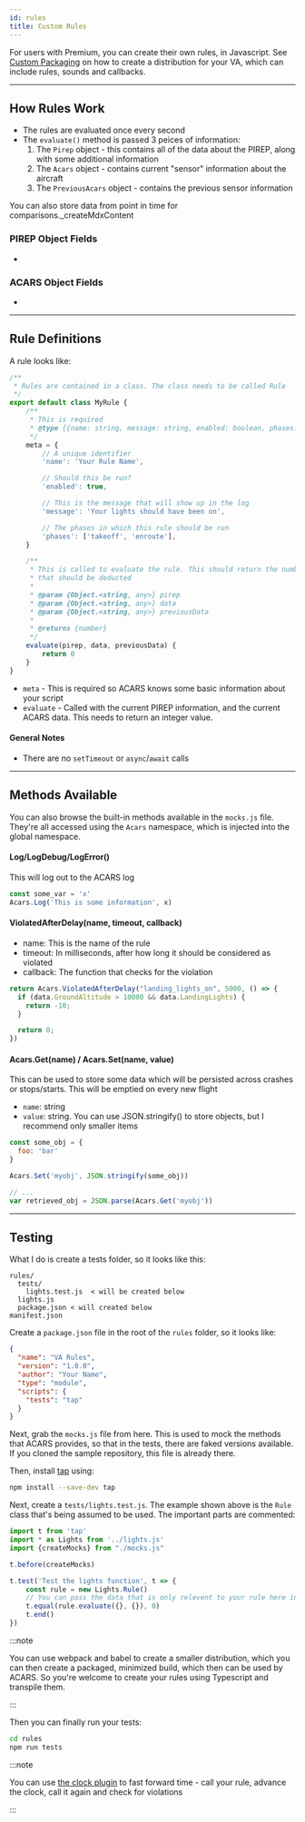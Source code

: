 ```yaml
---
id: rules
title: Custom Rules
---
```


For users with Premium, you can create their own rules, in Javascript. See [Custom Packaging](./packaging.mdx) on how to create a distribution for your VA, which can include rules, sounds and callbacks.

---

## How Rules Work

- The rules are evaluated once every second
- The `evaluate()` method is passed 3 peices of information:
  1. The `Pirep` object - this contains all of the data about the PIREP, along with some additional information
  1. The `Acars` object - contains current "sensor" information about the aircraft
  1. The `PreviousAcars` object - contains the previous sensor information

You can also store data from point in time for comparisons._createMdxContent

### PIREP Object Fields

-

### ACARS Object Fields

-
---

## Rule Definitions

A rule looks like:

```js title=rules/myrule.js
/**
 * Rules are contained in a class. The class needs to be called Rule
 */
export default class MyRule {
    /**
     * This is required
     * @type {{name: string, message: string, enabled: boolean, phases: string[]}}
     */
    meta = {
        // A unique identifier
        'name': 'Your Rule Name',

        // Should this be run?
        'enabled': true,

        // This is the message that will show up in the log
        'message': 'Your lights should have been on',

        // The phases in which this rule should be run
        'phases': ['takeoff', 'enroute'],
    }

    /**
     * This is called to evaluate the rule. This should return the number of points
     * that should be deducted
     *
     * @param {Object.<string, any>} pirep
     * @param {Object.<string, any>} data
     * @param {Object.<string, any>} previousData
     *
     * @returns {number}
     */
    evaluate(pirep, data, previousData) {
        return 0
    }
}
```

- `meta` - This is required so ACARS knows some basic information about your script
- `evaluate` - Called with the current PIREP information, and the current ACARS data. This needs to return an integer value.

#### General Notes

- There are no `setTimeout` or `async`/`await` calls

---

## Methods Available

You can also browse the built-in methods available in the `mocks.js` file. They're all accessed using the `Acars` namespace, which is injected into the global namespace.

#### Log/LogDebug/LogError()

This will log out to the ACARS log

```js
const some_var = 'x'
Acars.Log('This is some information', x)
```

#### ViolatedAfterDelay(name, timeout, callback)

- name: This is the name of the rule
- timeout: In milliseconds, after how long it should be considered as violated
- callback: The function that checks for the violation

```js
return Acars.ViolatedAfterDelay("landing_lights_on", 5000, () => {
  if (data.GroundAltitude > 10000 && data.LandingLights) {
    return -10;
  }

  return 0;
})
```

#### Acars.Get(name) / Acars.Set(name, value)

This can be used to store some data which will be persisted across crashes or stops/starts. This will be emptied on every new flight

- `name`: string
- `value`: string. You can use JSON.stringify() to store objects, but I recommend only smaller items

```js
const some_obj = {
  foo: 'bar'
}

Acars.Set('myobj', JSON.stringify(some_obj))

// ...
var retrieved_obj = JSON.parse(Acars.Get('myobj'))
```

---

## Testing

What I do is create a tests folder, so it looks like this:

```
rules/
  tests/
    lights.test.js  < will be created below
  lights.js
  package.json < will created below
manifest.json
```

Create a `package.json` file in the root of the `rules` folder, so it looks like:

```json
{
  "name": "VA Rules",
  "version": "1.0.0",
  "author": "Your Name",
  "type": "module",
  "scripts": {
    "tests": "tap"
  }
}
```

Next, grab the `mocks.js` file from here. This is used to mock the methods that ACARS provides, so that in the tests, there are faked versions available. If you cloned the sample repository, this file is already there.

Then, install [tap](https://node-tap.org) using:

```bash
npm install --save-dev tap
```

Next, create a `tests/lights.test.js`. The example shown above is the `Rule` class that's being assumed to be used. The important parts are commented:

```js
import t from 'tap'
import * as Lights from '../lights.js'
import {createMocks} from "./mocks.js"

t.before(createMocks)

t.test('Test the lights function', t => {
    const rule = new Lights.Rule()
    // You can pass the data that is only relevent to your rule here in the PIREP and Data objects
    t.equal(rule.evaluate({}, {}), 0)
    t.end()
})
```

:::note

You can use webpack and babel to create a smaller distribution, which you can then create a packaged, minimized build, which then can be used by ACARS. So you're welcome to create your rules using Typescript and transpile them.

:::

Then you can finally run your tests:

```bash
cd rules
npm run tests
```

:::note

You can use [the clock plugin](https://node-tap.org/plugins/clock) to fast forward time - call your rule, advance the clock, call it again and check for violations

:::